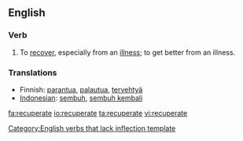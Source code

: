 ==English==

=== Verb ===
{{en-verb|recuperates|recuperating|recuperated}}
# To [[recover]], especially from an [[illness]]; to get better from an illness.

=== Translations ===
*Finnish: [[parantua]], [[palautua]], [[tervehtyä]]
*[[Indonesian]]: [[sembuh]], [[sembuh kembali]]

[[Category:English verbs that lack inflection template]]

[[fa:recuperate]]
[[io:recuperate]]
[[ta:recuperate]]
[[vi:recuperate]]